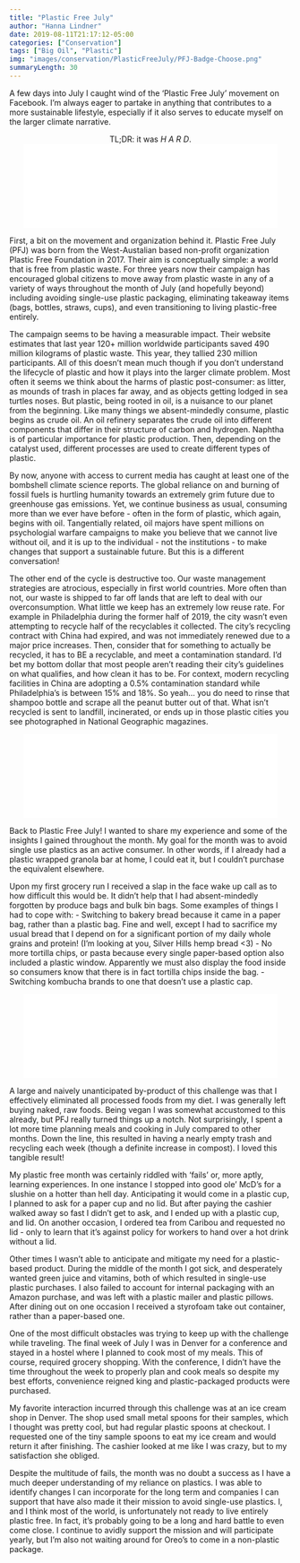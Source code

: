 ```yaml
---
title: "Plastic Free July"
author: "Hanna Lindner"
date: 2019-08-11T21:17:12-05:00
categories: ["Conservation"]
tags: ["Big Oil", "Plastic"]
img: "images/conservation/PlasticFreeJuly/PFJ-Badge-Choose.png"
summaryLength: 30
---
```


A few days into July I caught wind of the ‘Plastic Free July’ movement on Facebook. I’m always eager to partake in anything that contributes to a more sustainable lifestyle, especially if it also serves to educate myself on the larger climate narrative. 

<center>
TL;DR: it was *H A R D*.
</center>

<center>
[![](/images/conservation/PlasticFreeJuly/Action-Picker.pdf){ width=90% }](https://www.hannalindner.com/conservation/PlasticFreeJuly/Action-Picker.pdf)
</center>

First, a bit on the movement and organization behind it. Plastic Free July (PFJ) was born from the West-Austalian based non-profit organization Plastic Free Foundation in 2017. Their aim is conceptually simple: a world that is free from plastic waste. For three years now their campaign has encouraged global citizens to move away from plastic waste in any of a variety of ways throughout the month of July (and hopefully beyond) including avoiding single-use plastic packaging, eliminating takeaway items (bags, bottles, straws, cups), and even transitioning to living plastic-free entirely.

The campaign seems to be having a measurable impact. Their website estimates that last year 120+ million worldwide participants saved 490 million kilograms of plastic waste. This year, they tallied 230 million participants. All of this doesn’t mean much though if you don’t understand the lifecycle of plastic and how it plays into the larger climate problem. Most often it seems we think about the harms of plastic post-consumer: as litter, as mounds of trash in places far away, and as objects getting lodged in sea turtles noses. But plastic, being rooted in oil, is a nuisance to our planet from the beginning. Like many things we absent-mindedly consume, plastic begins as crude oil. An oil refinery separates the crude oil into different components that differ in their structure of carbon and hydrogen. Naphtha is of particular importance for plastic production. Then, depending on the catalyst used, different processes are used to create different types of plastic.

By now, anyone with access to current media has caught at least one of the bombshell climate science reports. The global reliance on and burning of fossil fuels is hurtling humanity towards an extremely grim future due to greenhouse gas emissions. Yet, we continue business as usual, consuming more than we ever have before - often in the form of plastic, which again, begins with oil. Tangentially related, oil majors have spent millions on psychologial warfare campaigns to make you believe that we cannot live without oil, and it is up to the individual  - not the institutions - to make changes that support a sustainable future. But this is a different conversation!

The other end of the cycle is destructive too. Our waste management strategies are atrocious, especially in first world countries. More often than not, our waste is shipped to far off lands that are left to deal with our overconsumption. What little we keep has an extremely low reuse rate. For example in Philadelphia during the former half of 2019, the city wasn't even attempting to recycle half of the recyclables it collected. The city’s recycling contract with China had expired, and was not immediately renewed due to a major price increases. Then, consider that for something to actually be recycled, it has to BE a recyclable, and meet a contamination standard. I’d bet my bottom dollar that most people aren’t reading their city’s guidelines on what qualifies, and how clean it has to be. For context, modern recycling facilities in China are adopting a 0.5% contamination standard while Philadelphia’s is between 15% and 18%. So yeah… you do need to rinse that shampoo bottle and scrape all the peanut butter out of that. What isn’t recycled is sent to landfill, incinerated, or ends up in those plastic cities you see photographed in National Geographic magazines.

<center>
[![](/images/conservation/PlasticFreeJuly/PFJ-Poster-Challenge.pdf){ width=90% }](https://www.hannalindner.com/conservation/PlasticFreeJuly/PFJ-Poster-Challenge.pdf) 
</center>

Back to Plastic Free July! I wanted to share my experience and some of the insights I gained throughout the month. My goal for the month was to avoid single use plastics as an active consumer. In other words, if I already had a plastic wrapped granola bar at home, I could eat it, but I couldn’t purchase the equivalent elsewhere.

Upon my first grocery run I received a slap in the face wake up call as to how difficult this would be. It didn’t help that I had absent-mindedly forgotten by produce bags and bulk bin bags. Some examples of things I had to cope with:
- Switching to bakery bread because it came in a paper bag, rather than a plastic bag. Fine and well, except I had to sacrifice my usual bread that I depend on for a significant portion of my daily whole grains and protein! (I’m looking at you, Silver Hills hemp bread <3)
- No more tortilla chips, or pasta because every single paper-based option also included a plastic window. Apparently we must also display the food inside so consumers know that there is in fact tortilla chips inside the bag.
- Switching kombucha brands to one that doesn’t use a plastic cap.

<center>
[![](/images/conservation/PlasticFreeJuly/PFJ-Poster-Containers.pdf){ width=90% }](https://www.hannalindner.com/conservation/PlasticFreeJuly/PFJ-Poster-Containers.pdf)  
</center>

A large and naively unanticipated by-product of this challenge was that I effectively eliminated all processed foods from my diet. I was generally left buying naked, raw foods. Being vegan I was somewhat accustomed to this already, but PFJ really turned things up a notch. Not surprisingly, I spent a lot more time planning meals and cooking in July compared to other months. Down the line, this resulted in having a nearly empty trash and recycling each week (though a definite increase in compost). I loved this tangible result!

My plastic free month was certainly riddled with ‘fails’ or, more aptly, learning experiences. In one instance I stopped into good ole’ McD’s for a slushie on a hotter than hell day. Anticipating it would come in a plastic cup, I planned to ask for a paper cup and no lid. But after paying the cashier walked away so fast I didn’t get to ask, and I ended up with a plastic cup, and lid. On another occasion, I ordered tea from Caribou and requested no lid - only to learn that it’s against policy for workers to hand over a hot drink without a lid.

Other times I wasn’t able to anticipate and mitigate my need for a plastic-based product. During the middle of the month I got sick, and desperately wanted green juice and vitamins, both of which resulted in single-use plastic purchases. I also failed to account for internal packaging with an Amazon purchase, and was left with a plastic mailer and plastic pillows. After dining out on one occasion I received a styrofoam take out container, rather than a paper-based one.

One of the most difficult obstacles was trying to keep up with the challenge while traveling. The final week of July I was in Denver for a conference and stayed in a hostel where I planned to cook most of my meals. This of course, required grocery shopping. With the conference, I didn’t have the time throughout the week to properly plan and cook meals so despite my best efforts, convenience reigned king and plastic-packaged products were purchased.

My favorite interaction incurred through this challenge was at an ice cream shop in Denver. The shop used small metal spoons for their samples, which I thought was pretty cool, but had regular plastic spoons at checkout. I requested one of the tiny sample spoons to eat my ice cream and would return it after finishing. The cashier looked at me like I was crazy, but to my satisfaction she obliged.

Despite the multitude of fails, the month was no doubt a success as I have a much deeper understanding of my reliance on plastics. I was able to identify changes I can incorporate for the long term and companies I can support that have also made it their mission to avoid single-use plastics. I, and I think most of the world, is unfortunately not ready to live entirely plastic free. In fact, it’s probably going to be a long and hard battle to even come close. I continue to avidly support the mission and will participate yearly, but I’m also not waiting around for Oreo’s to come in a non-plastic package.
